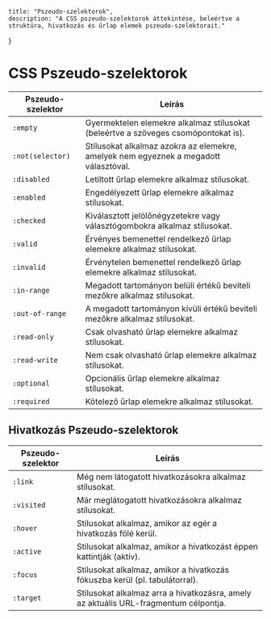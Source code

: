 
    title: "Pszeudo-szelektorok",
    description: "A CSS pszeudo-szelektorok áttekintése, beleértve a struktúra, hivatkozás és űrlap elemek pszeudo-szelektorait."   
}

# CSS Pszeudo-szelektorok

| Pszeudo-szelektor | Leírás                                                                               |
| ----------------- | ------------------------------------------------------------------------------------ |
| `:empty`          | Gyermektelen elemekre alkalmaz stílusokat (beleértve a szöveges csomópontokat is).   |
| `:not(selector)`  | Stílusokat alkalmaz azokra az elemekre, amelyek nem egyeznek a megadott választóval. |
| `:disabled`       | Letiltott űrlap elemekre alkalmaz stílusokat.                                        |
| `:enabled`        | Engedélyezett űrlap elemekre alkalmaz stílusokat.                                    |
| `:checked`        | Kiválasztott jelölőnégyzetekre vagy választógombokra alkalmaz stílusokat.            |
| `:valid`          | Érvényes bemenettel rendelkező űrlap elemekre alkalmaz stílusokat.                   |
| `:invalid`        | Érvénytelen bemenettel rendelkező űrlap elemekre alkalmaz stílusokat.                |
| `:in-range`       | Megadott tartományon belüli értékű beviteli mezőkre alkalmaz stílusokat.             |
| `:out-of-range`   | A megadott tartományon kívüli értékű beviteli mezőkre alkalmaz stílusokat.           |
| `:read-only`      | Csak olvasható űrlap elemekre alkalmaz stílusokat.                                   |
| `:read-write`     | Nem csak olvasható űrlap elemekre alkalmaz stílusokat.                               |
| `:optional`       | Opcionális űrlap elemekre alkalmaz stílusokat.                                       |
| `:required`       | Kötelező űrlap elemekre alkalmaz stílusokat.                                         |

## Hivatkozás Pszeudo-szelektorok

| Pszeudo-szelektor | Leírás                                                                               |
| ----------------- | ------------------------------------------------------------------------------------ |
| `:link`           | Még nem látogatott hivatkozásokra alkalmaz stílusokat.                               |
| `:visited`        | Már meglátogatott hivatkozásokra alkalmaz stílusokat.                                |
| `:hover`          | Stílusokat alkalmaz, amikor az egér a hivatkozás fölé kerül.                         |
| `:active`         | Stílusokat alkalmaz, amikor a hivatkozást éppen kattintják (aktív).                  |
| `:focus`          | Stílusokat alkalmaz, amikor a hivatkozás fókuszba kerül (pl. tabulátorral).          |
| `:target`         | Stílusokat alkalmaz arra a hivatkozásra, amely az aktuális URL-fragmentum célpontja. |
